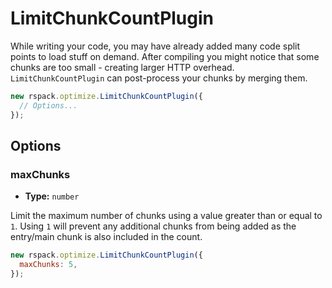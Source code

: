 
<WebpackLicense from="https://webpack.js.org/plugins/limit-chunk-count-plugin/" />

# LimitChunkCountPlugin

While writing your code, you may have already added many code split points to load stuff on demand. After compiling you might notice that some chunks are too small - creating larger HTTP overhead. `LimitChunkCountPlugin` can post-process your chunks by merging them.

```js
new rspack.optimize.LimitChunkCountPlugin({
  // Options...
});
```

## Options

### maxChunks

- **Type:** `number`

Limit the maximum number of chunks using a value greater than or equal to `1`. Using `1` will prevent any additional chunks from being added as the entry/main chunk is also included in the count.

```js
new rspack.optimize.LimitChunkCountPlugin({
  maxChunks: 5,
});
```
